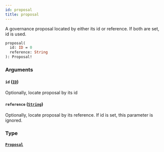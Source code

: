 ```yaml
---
id: proposal
title: proposal
---
```


A governance proposal located by either its id or reference. If both are set, id is used.

```graphql
proposal(
  id: ID = 0
  reference: String
): Proposal!

```

### Arguments

#### `id` ([`ID`](/graphql/scalars/id))

Optionally, locate proposal by its id

#### `reference` ([`String`](/graphql/scalars/string))

Optionally, locate proposal by its reference. If id is set, this parameter is ignored.

### Type

#### [`Proposal`](/graphql/objects/proposal)

